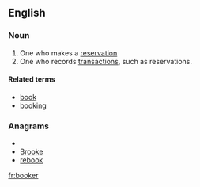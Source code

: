 ==English==
===Noun===
{{en-noun}}
# One who makes a [[reservation]]
# One who records [[transactions]], such as reservations.

====Related terms====
*[[book]]
*[[booking]]

===Anagrams===
* {{alphagram|bekoor}}
* [[Brooke#English|Brooke]]
* [[rebook#English|rebook]]


[[fr:booker]]